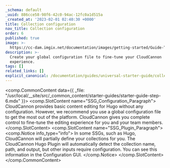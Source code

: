 ```yaml
---
_schema: default
_uuid: 886cce58-98f6-42c0-94ac-12fc0a1d515a
_created_at: '2023-02-01 02:40:30 +0000'
title: Collection configuration
nav_title: Collection configuration
order: 6
published: true
image: >-
  https://cc-dam.imgix.net/documentation/images/getting-started/Guide-Thumbnails/CloudCannon-Getting-Started-Thumbnail-Hugo.png
description: >-
  Create your global configuration file to fine-tune your CloudCannon
  experience.
tags: []
related_links: []
explicit_canonical: /documentation/guides/universal-starter-guide/collection-configuration/
---
```

<comp.CommonContent data={{ _file: "/usr/local/__site/src/_common_content/starter-guides/starter-guide-step-6.mdx" }}>
  <comp.SlotContent name="SSG_Configuration_Paragraph">
    CloudCannon provides basic content editing for Hugo without any configuration. However, we recommend you use a global configuration file to get the most out of the platform. CloudCannon gives you complete control to fine-tune the editing experience for you and your team members.
  </comp.SlotContent>
  <comp.SlotContent name="SSG_Plugin_Paragraph">
    <comp.Notice info_type="info">
      In some SSGs, such as Hugo, CloudCannon will partially define your collections for you. The CloudCannon Hugo Plugin will automatically detect the collection name, path, and output, but other inputs require configuration. You can see this information in the Configuration GUI.
    </comp.Notice>
  </comp.SlotContent>
</comp.CommonContent>